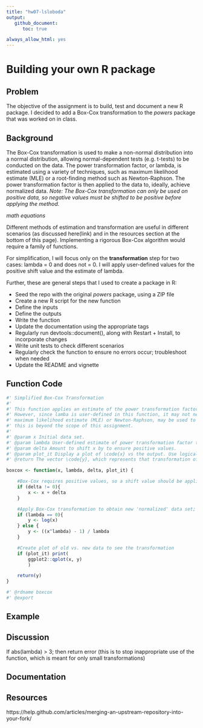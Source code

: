 ```yaml
---
title: "hw07-lsloboda"
output:
   github_document:
      toc: true

always_allow_html: yes
---
```


# Building your own R package

## Problem

The objective of the assignment is to build, test and document a new R package. I decided to add a Box-Cox transformation to the *powers* package that was worked on in class.

## Background

The Box-Cox transformation is used to make a non-normal distribution into a normal distribution, allowing normal-dependent tests (e.g. t-tests) to be conducted on the data. The power transformation factor, or lambda, is estimated using a variety of techniques, such as maximum likelihood estimate (MLE) or a root-finding method such as Newton-Raphson. The power transformation factor is then applied to the data to, ideally, achieve normalized data. *Note: The Box-Cox transformation can only be used on positive data, so negative values must be shifted to be positive before applying the method.*

*math equations*

Different methods of estimation and transformation are useful in different scenarios (as discussed here(link) and in the resources section at the bottom of this page). Implementing a rigorous Box-Cox algorithm would require a family of functions.

For simplification, I will focus only on the **transformation** step for two cases: lambda = 0 and does not = 0. I will apply user-defined values for the positive shift value and the estimate of lambda.

Further, these are general steps that I used to create a package in R:

* Seed the repo with the original *powers* package, using a ZIP file
* Create a new R script for the new function
* Define the inputs
* Define the outputs
* Write the function
* Update the documentation using the appropriate tags
* Regularly run devtools::document(), along with Restart + Install, to incorporate changes
* Write unit tests to check different scenarios
* Regularly check the function to ensure no errors occur; troubleshoot when needed
* Update the README and vignette

## Function Code

```r
#' Simplified Box-Cox Transformation
#'
#' This function applies an estimate of the power transformation factor (lambda) in a deterministic power function to turn non-normal data into normal data.
#' However, since lamba is user-defined in this function, it may not necessarily result in a normal distribution. A more complex method, such as
#' maximum likelihood estimate (MLE) or Newton-Raphson, may be used to estimate the value of lamba required to achieve a Gaussian distribution, however
#' this is beyond the scope of this assignment.
#'
#' @param x Initial data set.
#' @param lambda User-defined estimate of power transformation factor to make \code{x} a normal distribution.
#' @param delta Amount to shift x by to ensure positive values.
#' @param plot_it Display a plot of \code{x} vs the output. Use logical.
#' @return The vector \code{y}, which represents that transformation of \code{x} by the Box-Cox algorithm.

boxcox <- function(x, lambda, delta, plot_it) {

    #Box-Cox requires positive values, so a shift value should be applied if necessary; here, the shift is the user-specified 'delta'
    if (delta != 0){ 
        x <- x + delta
    }

    #Apply Box-Cox transformation to obtain new 'normalized' data set; here, lambda is user-specified, so normalization is not expected
    if (lambda == 0){
        y <- log(x)
    } else {
        y <- ((x^lambda) - 1) / lambda
    }

    #Create plot of old vs. new data to see the transformation
    if (plot_it) print(
        ggplot2::qplot(x, y)
        )

    return(y)
}

#' @rdname boxcox
#' @export
```

## Example

## Discussion

If abs(lambda) > 3; then return error (this is to stop inappropriate use of the function, which is meant for only small transformations)


## Documentation

## Resources
https://help.github.com/articles/merging-an-upstream-repository-into-your-fork/


